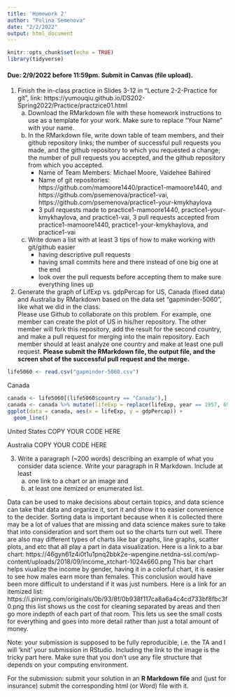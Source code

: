 ```yaml
---
title: 'Homework 2'
author: "Polina Semenova"
date: "2/2/2022"
output: html_document
---
```


```r
knitr::opts_chunk$set(echo = TRUE)
library(tidyverse)
```

#### Due: 2/9/2022 before 11:59pm. Submit in Canvas (file upload).

1. Finish the in-class practice in Slides 3-12 in "Lecture 2-2-Practice for git", link: https://yumouqiu.github.io/DS202-Spring2022/Practice/practzice01.html  
    a. Download the RMarkdown file with these homework instructions to use as a template for your work. Make sure to replace "Your Name" with your name.  
    b. In the RMarkdown file, write down table of team members, and their github repository links;
the number of successful pull requests you made, and the github repository to which you requested a change; the number of pull requests you accepted, and the github repository from which you accepted.  
        - Name of Team Members: Michael Moore, Vaidehee Bahired
        - Name of git repositories: https://github.com/mamoore1440/practice1-mamoore1440, and https://github.com/psemenova/practice1-vai, https://github.com/psemenova/practice1-your-kmykhaylova
        - 3 pull requests made to practice1-mamoore1440, practice1-your-kmykhaylova, and practice1-vai, 3 pull requests accepted from practice1-mamoore1440, practice1-your-kmykhaylova, and practice1-vai
    c. Write down a list with at least 3 tips of how to make working with git/github easier  
        - having descriptive pull requests
        - having small commits here and there instead of one big one at the end
        - look over the pull requests before accepting them to make sure everything lines up

2. Generate the graph of LifExp vs. gdpPercap for US, Canada (fixed data) and Australia by RMarkdown based on the data set "gapminder-5060", like what we did in the class.  
Please use Github to collaborate on this problem. For example, one member can create the plot of US in his/her repository. The other member will fork this repository, add the result for the second country, and make a pull request for merging into the main repository. Each member should at least analyze one country and make at least one pull request. **Please submit the RMarkdown file, the output file, and the screen shot of the successful pull request and the merge.**

```r
life5060 <- read.csv("gapminder-5060.csv")
```
Canada
```r
canada <- life5060[(life5060$country == "Canada"),]
canada <- canada %>% mutate(lifeExp = replace(lifeExp, year == 1957, 69.96))
ggplot(data = canada, aes(x = lifeExp, y = gdpPercap)) +
  geom_line()
```

United States
COPY YOUR CODE HERE

Australia
COPY YOUR CODE HERE


3. Write a paragraph (~200 words) describing an example of what you consider data science. Write your paragraph in R Markdown. Include at least 
    a. one link to a chart or an image and 
    b. at least one itemized or enumerated list.

Data can be used to make decisions about certain topics, and data science can take that data and organize it, sort it and show it to easier convenience to the decider. Sorting data is important because when it is collected there may be a lot of values that are missing and data science makes sure to take that into consideration and sort them out so the charts turn out well. There are also may different types of charts like bar graphs, line graphs, scatter plots, and etc that all play a part in data visualization. Here is a link to a bar chart: https://46gyn61z4i0t1u1pnq2bbk2e-wpengine.netdna-ssl.com/wp-content/uploads/2018/09/income_xtchart-1024x660.png
This bar chart helps viualize the income by gender, having it in a colorful chart, it is easier to see how males earn more than females. This conclusion would have been more difficult to understand if it was just numbers. Here is a link for an itemized list: https://i.pinimg.com/originals/0b/93/8f/0b938f117ca8a6a4c4cd733bf8fbc3f0.png this list shows us the cost for cleaning separated by areas and then go more indepth of each part of that room. This lets us see the small costs for everything and goes into more detail rather than just a total amount of money. 
    

Note: your submission is supposed to be fully reproducible, i.e. the TA and I will 'knit' your submission in RStudio. Including the link to the image is the tricky part here. Make sure that you don't use any file structure that depends on your computing environment.


For the submission: submit your solution in an **R Markdown file** and (just for insurance) submit the corresponding html (or Word) file with it. 